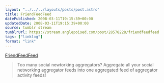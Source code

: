 ```yaml
---
layout: "../../../layouts/posts/post.astro"
title: FriendFeedFeed
datePublished: 2008-03-11T19:15:39+00:00
updatedDate: 2008-03-11T19:15:39+00:00
source: tumblr stream
tumblrUrl: https://stream.anglepoised.com/post/28578228/friendfeedfeed
tags: ["linklog"]
format: "link"
---
```


[FriendFeedFeed][1]

> Too many social newtorking aggregators? Aggregate all your social networking aggregator feeds into one aggregated feed of aggregator activity feeds!

[1]: http://www.friendfeedfeed.com/
